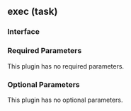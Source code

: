 ## exec (task)

### Interface

### Required Parameters

This plugin has no required parameters.

### Optional Parameters

This plugin has no optional parameters.
